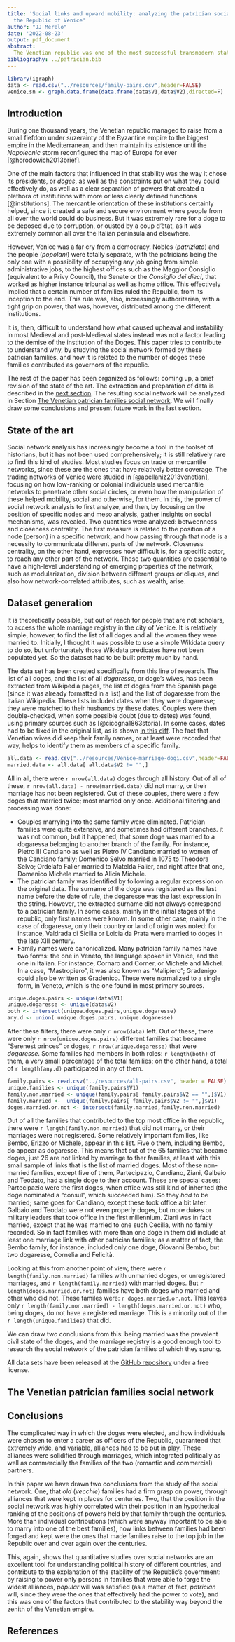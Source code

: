 ```yaml
---
title: 'Social links and upward mobility: analyzing the patrician social network of
  the Republic of Venice'
author: "JJ Merelo"
date: '2022-08-23'
output: pdf_document
abstract:
  The Venetian republic was one of the most successful transmodern states, surviving for a millenium through innovation, commercial cunning, exploitation of colonies and legal stability. Part of the success might be due to its government structure, a republic ruled by a doge chosen among a set of Venetian patrician families. In this paper we analyze the structure of the social network they formed through marriage, and how government was monopolyzed by a relatively small set of families, the one that became patrician first.
bibliography: ../patrician.bib
---
```


```r
library(igraph)
data <- read.csv("../resources/family-pairs.csv",header=FALSE)
venice.sn <- graph.data.frame(data.frame(data$V1,data$V2),directed=F)
```


## Introduction

During one thousand years, the Venetian republic managed to raise from a small fiefdom under suzerainty of the Byzantine empire to the biggest empire in the Mediterranean, and then maintain its existence until the *Napoleonic* storm reconfigured the map of Europe for ever [@horodowich2013brief].

One of the main factors that influenced in that stability was the way it chose its presidents, or *doges*, as well as the constraints put on what they could effectively do, as well as a clear separation of powers that created a plethora of institutions with more or less clearly defined functions [@institutions]. The mercantile orientation of these institutions certainly helped, since it created a safe and secure environment where people from all over the world could do business. But it was extremely rare for a doge to be deposed due to corruption, or ousted by a coup d'ètat, as it was extremely common all over the Italian peninsula and elsewhere.

However, Venice was a far cry from a democracy. Nobles (*patriziato*) and the people (*popolani*) were totally separate, with the patricians being the only one with a possibility of occupying any job going from simple administrative jobs, to the highest offices such as the Maggior Consiglio (equivalent to a Privy Council), the Senate or the *Consiglio dei dieci*, that worked as higher instance tribunal as well as home office. This effectively implied that a certain number of families ruled the Republic, from its inception to the end. This rule was, also, increasingly authoritarian, with a tight grip on power, that was, however, distributed among the different institutions.

It is, then, difficult to understand how what caused upheaval and instability in most Medieval and post-Medieval states instead was not a factor leading to the demise of the institution of the Doges. This paper tries to contribute to understand why, by studying the social network formed by these patrician families, and how it is related to the number of doges these families contributed as governors of the republic.

The rest of the paper has been organized as follows: coming up, a brief revision of the state of the art. The extraction and preparation of data is described in the [next section](#dataset). The resulting social network will be analyzed in Section [The Venetian patrician families social network]. We will finally draw some conclusions and present future work in the last section.

## State of the art

Social network analysis has increasingly become a tool in the toolset of historians, but it has not been used comprehensively; it is still relatively rare to find this kind of studies. Most studies focus on trade or mercantile networks, since these are the ones that have relatively better coverage. The trading networks of Venice were studied in [@apellaniz2013venetian], focusing on how low-ranking or colonial individuals used mercantile networks to penetrate other social circles, or even how the manipulation of these helped mobility, social and otherwise, for them. In this, the power of social network analysis to first analyze, and then, by focusing on the position of specific nodes and meso analysis, gather insights on social mechanisms, was revealed. Two quantities were analyzed: betweenness and closeness centrality. The first measure is related to the position of a node (person) in a specific network, and how passing through that node is a necessity to communicate different parts of the network. Closeness centrality, on the other hand, expresses how difficult is, for a specific actor, to reach any other part of the network. These two quantities are essential to have a high-level understanding of emerging properties of the network, such as modularization, division between different groups or cliques, and also how network-correlated attributes, such as wealth, arise.

## Dataset generation {#dataset}

It is theoretically possible, but out of reach for people that are not scholars, to access the whole marriage registry in the city of Venice. It is relatively simple, however, to find the list of all doges and all the women they were married to. Initially, I thought it was possible to use a simple Wikidata query to do so, but unfortunately those Wikidata predicates have not been populated yet. So the dataset had to be built pretty much by hand.

The data set has been created specifically from this line of research. The list of all doges, and the list of all *dogaresse*, or doge's wives, has been extracted from Wikipedia pages, the list of doges from the Spanish page (since it was already formatted in a list) and the list of dogaresse from the Italian Wikipedia. These lists included dates when they were dogaresse; they were matched to their husbands by these dates. Couples were then double-checked, when some possible doubt (due to dates) was found, using primary sources such as [@cicogna1863storia]. In some cases, dates had to be fixed in the original list, as is shown [in this diff](https://it.wikipedia.org/w/index.php?title=Dogaressa&type=revision&diff=128805136&oldid=127173404). The fact that Venetian wives did keep their family names, or at least were recorded that way, helps to identify them as members of a specific family.

```r
all.data <- read.csv("../resources/Venice-marriage-dogi.csv",header=FALSE)
married.data <- all.data[ all.data$V2 != "",]
```

All in all, there were `r nrow(all.data)` doges through all history. Out of all of these, `r nrow(all.data) - nrow(married.data)` did not marry, or their marriage has not been registered. Out of these couples, there were a few doges that married twice; most married only once. Additional filtering and processing was done:

* Couples marrying into the same family were eliminated. Patrician families were quite extensive, and sometimes had different branches. it was not common, but it happened, that some doge was married to a dogaressa belonging to another branch of the family. For instance, Pietro III Candiano as well as Pietro IV Candiano married to women of the Candiano family; Domenico Selvo married in 1075 to Theodora Selvo; Ordelafo Falier married to Matelda Falier, and right after that one, Domenico Michele married to Alicia Michele.
* The patrician family was identified by following a regular expression on the original data. The surname of the doge was registered as the last name before the date of rule, the dogaresse was the last expression in the string. However, the extracted surname did not always correspond to a patrician family. In some cases, mainly in the initial stages of the republic, only first names were known. In some other case, mainly in the case of dogaresse, only their country or land of origin was noted: for instance, Valdrada di Sicilia or Loicia da Prata were married to doges in the late XIII century.
* Family names were canonicalized. Many patrician family names have two forms: the one in Veneto, the language spoken in Venice, and the one in Italian. For instance, Cornaro and Corner, or Michele and Michel. In a case, "Mastropiero", it was also known as "Malipiero"; Gradenigo could also be written as Gradenico. These were normalized to a single form, in Veneto, which is the one found in most primary sources.

```r
unique.doges.pairs <- unique(data$V1)
unique.dogaresse <- unique(data$V2)
both <- intersect(unique.doges.pairs,unique.dogaresse)
any.d <- union( unique.doges.pairs, unique.dogaresse)
```

After these filters, there were only `r nrow(data)` left. Out of these, there were only `r nrow(unique.doges.pairs)` different families that became "Serenest princes" or doges, `r nrow(unique.dogaresse)` that were *dogaresse*. Some families had members in both roles: `r length(both)` of them, a very small percentage of the total families; on the other hand, a total of `r length(any.d)` participated in any of them.

```r
family.pairs <- read.csv("../resources/all-pairs.csv", header = FALSE)
unique.families <- unique(family.pairs$V1)
family.non.married <- unique(family.pairs[ family.pairs$V2 == "",]$V1)
family.married <-  unique(family.pairs[ family.pairs$V2 != "",]$V1)
doges.married.or.not <- intersect(family.married,family.non.married)
```

Out of all the families that contributed to the top most office in the republic, there were `r length(family.non.married)` that did not marry, or their marriages were not registered. Some relatively important families, like Bembo, Erizzo or Michele, appear in this list. 
Five o them, including Bembo, do appear as dogaresse. This means that out of the 65 families that became doges, just 26 are not linked by marriage to ther families, at least with this small sample of links that is the list of married doges. Most of these non-married families, except five of them, Partecipazio, Candiano, Ziani, Galbaio and Teodato, had a single doge to their account. These are special cases: Partecipazio were the first doges, when office was still kind of inherited (the doge nominated a "consul", which succeeded him). So they *had* to be married; same goes for Candiano, except these took office a bit later. Galbaio and Teodato were not even properly doges, but more dukes or military leaders that took office in the first millennium. Ziani was in fact married, except that he was married to one such Cecilia, with no family recorded. So in fact families with more than one doge in them did include at least one marriage link with other patrician families; as a matter of fact, the Bembo family, for instance, included only one doge, Giovanni Bembo, but two dogaresse, Cornelia and Felicità.

Looking at this from another point of view, there were `r length(family.non.married)` families with unmarried doges, or unregistered marriages, and `r length(family.married)` with married doges. But `r length(doges.married.or.not)` families have both doges who married and other who did not. These familes were: `r doges.married.or.not`. This leaves only `r length(family.non.married) - length(doges.married.or.not)` who, being doges, do not have a registered marriage. This is a minority out of the `r length(unique.families)` that did.

We can draw two conclusions from this: being married was the prevalent civil state of the doges, and the marriage registry is a good enough tool to research the social network of the patrician families of which they sprung.

All data sets have been released at the [GitHub repository](https://github.com/JJ/venice-patrician-social-network) under a free license.

## The Venetian patrician families social network {#sn}

## Conclusions

The complicated way in which the doges were elected, and how individuals were chosen to enter a career as officers of the Republic, guaranteed that extremely wide, and variable, alliances had to be put in play. These alliances were solidified through marriages, which integrated politically as well as commercially the families of the two (romantic and commercial) partners.

In this paper we have drawn two conclusions from the study of the social network. One, that *old* (*vecchie*) families had a firm grasp on power, through alliances that were kept in places for centuries. Two, that the position in the social network was highly correlated with their position in an hypothetical ranking of the positions of powers held by that family through the centuries. More than individual contributions (which were anyway important to be able to marry into one of the best families), how links between families had been forged and kept were the ones that made families raise to the top job in the Republic over and over again over the centuries.

This, again, shows that quantitative studies over social networks are an excellent tool for understanding political history of different countries, and contribute to the explanation of the stability of the Republic's government: by raising to power only persons in families that were able to forge the widest alliances, *popular* will was satisfied (as a matter of fact, *patrician* will, since they were the ones that effectively had the power to vote), and this was one of the factors that contributed to the stability way beyond the zenith of the Venetian empire.



## References
